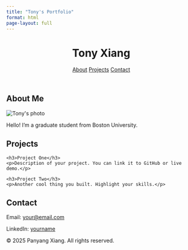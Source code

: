 ```yaml
---
title: "Tony's Portfolio"
format: html
page-layout: full
---
```



<header>
  <h1>Tony Xiang</h1>
  <nav>
    <a href="#about">About</a>
    <a href="#projects">Projects</a>
    <a href="#contact">Contact</a>
  </nav>
</header>

<section id="about">
  <h2>About Me</h2>
  <img src="profile.jpg" alt="Tony's photo" class="profile-img" />
  <p>Hello! I’m a graduate student from Boston University.</p>
</section>

<section id="projects">
  <h2>Projects</h2>
  <div class="project">
    <h3>Project One</h3>
    <p>Description of your project. You can link it to GitHub or live demo.</p>
  </div>
  <div class="project">
    <h3>Project Two</h3>
    <p>Another cool thing you built. Highlight your skills.</p>
  </div>
</section>

<section id="contact">
  <h2>Contact</h2>
  <p>Email: <a href="mailto:tonyxiang58@gmail.com">your@email.com</a></p>
  <p>LinkedIn: <a href="https://linkedin.com/in/yourname" target="_blank">yourname</a></p>
</section>

<footer>
  <p>© 2025 Panyang Xiang. All rights reserved.</p>
</footer>
